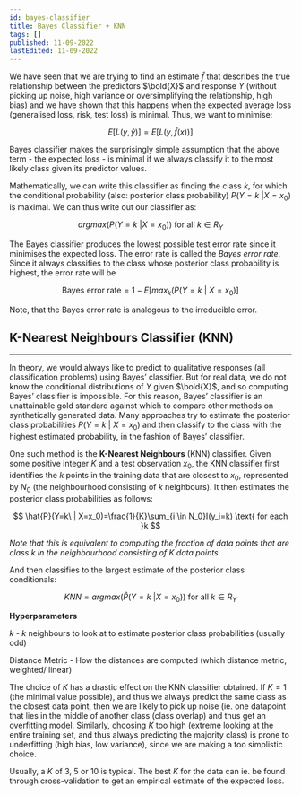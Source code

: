 ```yaml
---
id: bayes-classifier
title: Bayes Classifier + KNN
tags: []
published: 11-09-2022
lastEdited: 11-09-2022
---
```


We have seen that we are trying to find an estimate $\hat{f}$ that describes the true relationship between the predictors $\bold{X}$ and response $Y$
(without picking up noise, high variance or oversimplifying the relationship, high bias) and we have shown that this happens when the expected average
loss (generalised loss, risk, test loss) is minimal. Thus, we want to minimise:

$$
E[L(y, \hat{y})]=E[L(y, \hat{f}({x}))]
$$

Bayes classifier makes the surprisingly simple assumption that the above term - the expected loss - is minimal if we always classify it to the most
likely class given its predictor values.

Mathematically, we can write this classifier as finding the class $k$, for which the conditional probability (also: posterior class probability)
$P(Y=k\ | X=x_0)$ is maximal. We can thus write out our classifier as:

$$
argmax(P(Y=k\ |X=x_0)) \text{ for all } k\in R_Y
$$

The Bayes classifier produces the lowest possible test error rate since it minimises the expected loss. The error rate is called the _Bayes error
rate_. Since it always classifies to the class whose posterior class probability is highest, the error rate will be

$$
\text{Bayes error rate}=1-E[max_k(P(Y=k\ |\ X=x_0)]
$$

Note, that the Bayes error rate is analogous to the irreducible error.

## K-Nearest Neighbours Classifier (KNN)

---

In theory, we would always like to predict to qualitative responses (all classification problems) using Bayes’ classifier. But for real data, we do
not know the conditional distributions of $Y$ given $\bold{X}$, and so computing Bayes’ classifier is impossible. For this reason, Bayes’ classifier
is an unattainable gold standard against which to compare other methods on synthetically generated data. Many approaches try to estimate the posterior
class probabilities $P(Y=k\ | \ X=x_0)$ and then classify to the class with the highest estimated probability, in the fashion of Bayes’ classifier.

One such method is the **K-Nearest Neighbours** (KNN) classifier. Given some positive integer $K$ and a test observation $x_0$, the KNN classifier
first identifies the $k$ points in the training data that are closest to $x_0$, represented by $N_0$ (the neighbourhood consisting of $k$ neighbours).
It then estimates the posterior class probabilities as follows:

$$
\hat{P}(Y=k\ | X=x_0)=\frac{1}{K}\sum_{i \in N_0}I(y_i=k) \text{ for each }k
$$

_Note that this is equivalent to computing the fraction of data points that are class $k$ in the neighbourhood consisting of $K$ data points._

And then classifies to the largest estimate of the posterior class conditionals:

$$
KNN=argmax(\hat{P}(Y=k\ | X=x_0))  \text{ for all }k\in R_Y
$$

**Hyperparameters**

$k$ - $k$ neighbours to look at to estimate posterior class probabilities (usually odd)

$\text{Distance Metric}$ - How the distances are computed (which distance metric, weighted/ linear)

The choice of $K$ has a drastic effect on the KNN classifier obtained. If $K=1$ (the minimal value possible), and thus we always predict the same
class as the closest data point, then we are likely to pick up noise (ie. one datapoint that lies in the middle of another class (class overlap) and
thus get an overfitting model. Similarly, choosing $K$ too high (extreme looking at the entire training set, and thus always predicting the majority
class) is prone to underfitting (high bias, low variance), since we are making a too simplistic choice.

Usually, a $K$ of $3$, $5$ or $10$ is typical. The best $K$ for the data can ie. be found through cross-validation to get an empirical estimate of the
expected loss.
